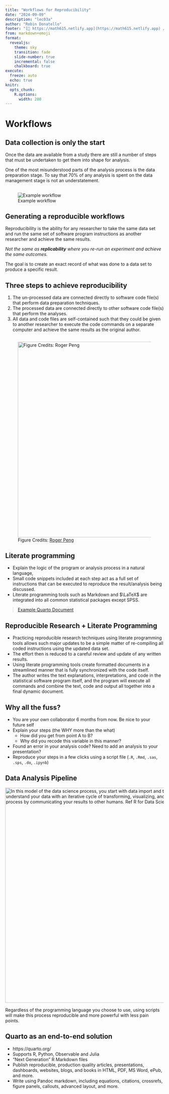 ```yaml
---
title: "Workflows for Reproducibility"
date: "2024-09-09"
description: "lec03a"
author: "Robin Donatello"
footer: "[🔗 https://math615.netlify.app](https://math615.netlify.app) / Workflows"
from: markdown+emoji
format: 
  revealjs:
    theme: sky
    transition: fade
    slide-number: true
    incremental: false 
    chalkboard: true
execute:
  freeze: auto
  echo: true
knitr:
  opts_chunk: 
    R.options:
      width: 200
---
```


# Workflows

## Data collection is only the start

Once the data are available from a study there are still a number of steps that must be undertaken to get them into shape for analysis.

One of the most misunderstood parts of the analysis process is the data preparation stage. To say that 70% of any analysis is spent on the data management stage is not an understatement.

## 

![Example workflow](images/Afifi_Fig3_1.png)

## Generating a reproducible workflows

Reproducibility is the ability for any researcher to take the same data set and run the same set of software program instructions as another researcher and achieve the same results.

*Not the same as **replicability** where you re-run an experiment and achieve the same outcomes.*

The goal is to create an exact record of what was done to a data set to produce a specific result.

## Three steps to achieve reproducibility

1.  The un-processed data are connected directly to software code file(s) that perform data preparation techniques.
2.  The processed data are connected directly to other software code file(s) that perform the analyses.
3.  All data and code files are self-contained such that they could be given to another researcher to execute the code commands on a separate computer and achieve the same results as the original author.

## 

![Figure Credits: [Roger Peng](http://www.biostat.jhsph.edu/~rpeng/)](images/pipeline.png){width="620"}

## Literate programming

-   Explain the logic of the program or analysis process in a natural language,
-   Small code snippets included at each step act as a full set of instructions that can be executed to reproduce the result/analysis being discussed.
-   Literate programming tools such as Markdown and $\LaTeX$ are integrated into all common statistical packages except SPSS.

> [Example Quarto Document](https://quarto.org/)

## Reproducible Research + Literate Programming {.smaller}

-   Practicing reproducible research techniques using literate programming tools allows such major updates to be a simple matter of re-compiling all coded instructions using the updated data set.
-   The effort then is reduced to a careful review and update of any written results.
-   Using literate programming tools create formatted documents in a streamlined manner that is fully synchronized with the code itself.
-   The author writes the text explanations, interpretations, and code in the statistical software program itself, and the program will execute all commands and combine the text, code and output all together into a final dynamic document.

## Why all the fuss? 

-   You are your own collaborator 6 months from now. Be nice to your future self
-   Explain your steps (the WHY more than the what)
    -   How did you get from point A to B?
    -   Why did you recode this variable in this manner?
-   Found an error in your analysis code? Need to add an analysis to your presentation?
-   Reproduce your steps in a few clicks using a script file (`.R`, `.Rmd`, `.sas`, `.sps`, `.do`, `.ipynb`)


## Data Analysis Pipeline

[![In this model of the data science process, you start with data import and tidying. Next, you understand your data with an iterative cycle of transforming, visualizing, and modeling. You finish the process by communicating your results to other humans. Ref R for Data Science 2nd ed](https://d33wubrfki0l68.cloudfront.net/571b056757d68e6df81a3e3853f54d3c76ad6efc/32d37/diagrams/data-science.png){fig-alt="A line diagram of figure 1.1 from the book R for Data science" width="682"}](https://r4ds.hadley.nz/intro)

Regardless of the programming language you choose to use, using scripts will make this process reproducible and more powerful with less pain points.

## Quarto as an end-to-end solution

* https://quarto.org/
* Supports R, Python, Observable and Julia
* "Next Generation" R Markdown files
* Publish reproducible, production quality articles, presentations, dashboards, websites, blogs, and books in HTML, PDF, MS Word, ePub, and more.
* Write using Pandoc markdown, including equations, citations, crossrefs, figure panels, callouts, advanced layout, and more.



